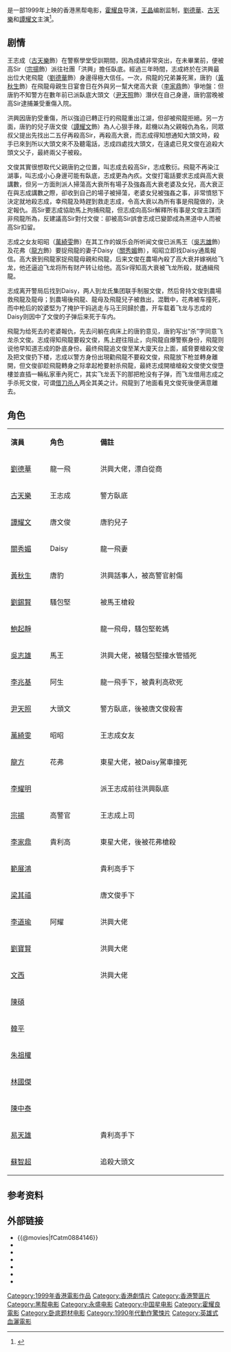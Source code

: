 {{Infobox Film
| name = 龍在邊緣
| original_name = ''{{lang|en|Century of the Dragon}}''
| image = Century of the Dragon.jpg
| caption =
| director = [[霍耀良|霍耀良]]
| producer = [[王晶_(導演)|王晶]]
| producer_2 = [[黃東花|黃東花]]、[[陳慧芝|陳慧芝]]
| writer = [[王晶|王晶]]
| production_supervisor = [[李兆基_(演員)|李兆基]]
| starring = [[劉德華|劉德華]]<br />[[古天樂|古天樂]]<br />[[譚耀文|譚耀文]]
| music = [[夏森美|夏森美]]<br />[[衛顯坤|衛顯坤]] 
| cinematography = [[馮遠文|馮遠文]]
| editing = [[麥子善|麥子善]] 
| production_company = [[晶藝電影事業有限公司|晶藝電影事業有限公司]] 
| distributor ={{HK}} [[中国星集团有限公司|中国星集团有限公司]]
| released = {{HK}}：{{film date|1999|10|15}}<br />{{MYS}}：{{film date|1999|11|18}}<br />{{SIN}}：{{film date|1999|11|25}}<br />{{KOR}}：{{film date|1999|11|27}}
| runtime = 107 分鐘
| rate = {{HK}}：II B
| country = {{香港電影產地}}
| language = 粵語
| gross   = HK $8,313,482.00 
| preceded_by    = 
| followed_by    = 
| amg_id = 1:186718
| imdb_id    = tt0219887
}}
{{engname|《龍在邊緣》|'''''Century of the Dragon'''''}}是一部1999年上映的香港黑帮电影，[[霍耀良|霍耀良]]导演，[[王晶_(導演)|王晶]]编剧监制，[[劉德華|劉德華]]、[[古天樂|古天樂]]和[[譚耀文|譚耀文]]主演<ref>{{Cite web|title=龍在邊緣 (1999)|url=http://hkmdb.com/db/movies/view.mhtml?id=8430&display_set=big5|accessdate=2020-04-08|work=hkmdb.com}}</ref>。

== 剧情 ==

王志成（[[古天樂|古天樂]]飾）在警察學堂受訓期間，因為成績非常突出，在未畢業前，便被高Sir（[[宗揚|宗揚]]飾）派往社團「洪興」擔任臥底。經過三年時間，志成終於在洪興最出位大佬飛龍（[[劉德華|劉德華]]飾）身邊得極大信任。一次，飛龍的兄弟兼死黨，唐豹（[[黃秋生|黃秋生]]飾）在飛龍母親生日宴會日在外與另一幫大佬高大衰（[[李家鼎|李家鼎]]飾）爭地盤：但唐豹不知警方在數年前已派臥底大頭文（[[尹天照|尹天照]]飾）潛伏在自己身邊，唐豹當晚被高Sir逮捕兼受重傷入院。

洪興因唐豹受重傷，所以強迫已轉正行的飛龍重出江湖，但卻被飛龍拒絕。另一方面，唐豹的兒子唐文俊（[[譚耀文|譚耀文]]飾）為人心狠手辣，趁機以為父親報仇為名，同眾叔父提出先找出二五仔再殺高Sir，再殺高大衰，而志成得知想通知大頭文時，殺手已來到所以大頭文來不及聽電話，志成四處找大頭文，在遠處已見文俊在追殺大頭文父子，最終兩父子被殺。

文俊其實很想取代父親唐豹之位置，叫志成去殺高Sir，志成敷衍。飛龍不再染江湖事，叫志成小心身邊可能有臥底，志成更為內疚。文俊打電話要求志成與高大衰講數，但另一方面則派人掃蕩高大衰所有場子及強姦高大衰老婆及女兒，高大衰正在與志成講數之際，卻收到自己的場子被掃蕩，老婆女兒被強姦之事，非常憤怒下決定就地殺志成，幸飛龍及時趕到救走志成，令高大衰以為所有事是飛龍做的，決定報仇。高Sir要志成協助馬上拘捕飛龍，但志成向高Sir解釋所有事是文俊主謀而非飛龍所為，反建議高Sir對付文俊：卻被高Sir誤會志成已變節成為黑道中人而被高Sir扣留。

志成之女友昭昭（[[萬綺雯|萬綺雯]]飾）在其工作的娱乐会所听闻文俊已派馬王（[[吳志雄|吳志雄]]飾）及花弗（[[龍方|龍方]]飾）要捉飛龍的妻子Daisy（[[關秀媚|關秀媚]]飾），昭昭立即找Daisy通風報信。高大衰到飛龍家捉飛龍母親和飛龍，后来文俊在農場內殺了高大衰并嫁祸给飞龙，他还逼迫飞龙将所有财产转让给他。高Sir得知高大衰被飞龙所殺，就通緝飛龍。 

志成离开警局后找到Daisy，两人到龙氏集团联手制服文俊，然后脅持文俊到農場救飛龍及龍母；到農場後飛龍、龍母及飛龍兒子被救出，混戰中，花弗被车撞死，而中枪后的姣婆堅为了掩护干妈逃走与马王同歸於盡，开车载着飞龙与志成的Daisy则因中了文俊的子弹后来死于车内。 

飛龍为给死去的老婆報仇，先去问躺在病床上的唐豹意见，唐豹写出“杀”字同意飞龙杀文俊。志成得知飛龍要殺文俊，馬上趕往阻止，向飛龍自爆警察身份，飛龍则说他早知道志成的卧底身份。最终飛龍追文俊至某大廈天台上面，威脅要槍殺文俊及把文俊扔下楼，志成以警方身份出現勸飛龍不要殺文俊，飛龍放下枪並轉身離開，但文俊卻趁飛龍轉身之际拿起枪要射杀飛龍，最終志成開槍槍殺文俊使文俊墮樓並直插一輛私家車內死亡，其实飞龙丢下的那把枪没有子弹，而飞龙借用志成之手杀死文俊，可谓[[借刀杀人|借刀杀人]]两全其美之计。飛龍到了地面看見文俊死後便满意離去。

== 角色 ==
{|class="wikitable" width="45%"
|- style="background:cornflowerblue; color:white" align=center
|style="width:1%"|'''演員'''||style="width:1%"|'''角色'''||style="width:4%"|'''備註'''
|-
| [[劉德華|劉德華]] ||龍一飛||洪興大佬，漂白從商
|-
| [[古天樂|古天樂]] ||王志成||警方臥底
|-
| [[譚耀文|譚耀文]]||唐文俊||唐豹兒子
|-
| [[關秀媚|關秀媚]] ||Daisy||龍一飛妻
|-
| [[黃秋生|黃秋生]] ||唐豹||洪興話事人，被高警官射傷
|-
| [[劉錫賢|劉錫賢]] ||騷包堅||被馬王槍殺
|-
| [[鮑起靜|鮑起靜]] ||||龍一飛母，騷包堅乾媽
|-
| [[吳志雄|吳志雄]] ||馬王||洪興大佬，被騷包堅撞水管插死
|-
| [[李兆基|李兆基]] ||阿生||龍一飛手下，被貴利高砍死
|-
| [[尹天照|尹天照]] ||大頭文||警方臥底，後被唐文俊殺害
|-
| [[萬綺雯|萬綺雯]] ||昭昭||王志成女友
|-
| [[龍方|龍方]] ||花弗||東星大佬，被Daisy駕車撞死
|-
| [[李耀明|李耀明]] ||||派王志成前往洪興臥底
|-
| [[宗揚|宗揚]] ||高警官||王志成上司
|-
| [[李家鼎|李家鼎]] ||貴利高||東星大佬，後被花弗槍殺
|-
| [[範展鴻|範展鴻]] ||||貴利高手下
|-
| [[梁其禧|梁其禧]] ||||唐文俊手下
|-
| [[李道瑜|李道瑜]] ||阿耀||洪興大佬
|-
| [[劉寶賢|劉寶賢]] ||||洪興大佬
|-
| [[文西|文西]] ||||洪興大佬
|-
| [[陳碩|陳碩]] ||||
|-
| [[韓平|韓平]] ||||
|-
| [[朱祖權|朱祖權]] ||||
|-
| [[林國傑|林國傑]] ||||
|-
| [[陳中泰|陳中泰]] ||||
|-
| [[易天雄|易天雄]] ||||貴利高手下
|-
| [[蘇智超|蘇智超]] ||||追殺大頭文
|}

== 参考资料 ==
{{reflist}}

== 外部链接 ==
*{{@movies|fCatm0884146}}
*{{hkmdb title|8430}}
*{{douban}}
*{{Mtime|16710}}
*{{rotten-tomatoes|century_of_the_dragon}}
*{{Amg movie|186718}}
*{{imdb title|0219887}}

{{黃秋生}}
{{古天樂主要電影}}
{{DEFAULTSORT:long}}
[[Category:1999年香港電影作品|Category:1999年香港電影作品]]
[[Category:香港劇情片|Category:香港劇情片]]
[[Category:香港警匪片|Category:香港警匪片]]
[[Category:黑帮电影|Category:黑帮电影]]
[[Category:永盛电影|Category:永盛电影]]
[[Category:中国星电影|Category:中国星电影]]
[[Category:霍耀良電影|Category:霍耀良電影]]
[[Category:卧底题材电影|Category:卧底题材电影]]
[[Category:1990年代動作驚悚片|Category:1990年代動作驚悚片]]
[[Category:英雄式血灑電影|Category:英雄式血灑電影]]